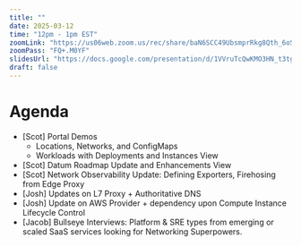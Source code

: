 ```yaml
---
title: ""
date: 2025-03-12
time: "12pm - 1pm EST"
zoomLink: "https://us06web.zoom.us/rec/share/baN6SCC49UbsmprRkg8Qth_6oSfEKpaCHkNrrpsTypoicUdSf3tUrzZMxpFL8wQ.3hu-2RRoCfUS6V9x"
zoomPass: "FQ+.M0YF"
slidesUrl: "https://docs.google.com/presentation/d/1VVruTcQwKMO3HN_t3tgf9mdPaRWJoLlvrmjbFWevrg4/edit?usp=sharing"
draft: false
---
```


# Agenda
- [Scot] Portal Demos
  - Locations, Networks, and ConfigMaps
  - Workloads with Deployments and Instances View
- [Scot] Datum Roadmap Update and Enhancements View
- [Scot] Network Observability Update: Defining Exporters, Firehosing from Edge Proxy
- [Josh] Updates on L7 Proxy + Authoritative DNS
- [Josh] Update on AWS Provider + dependency upon Compute Instance Lifecycle Control
- [Jacob] Bullseye Interviews: Platform & SRE types from emerging or scaled SaaS services looking for Networking Superpowers.
